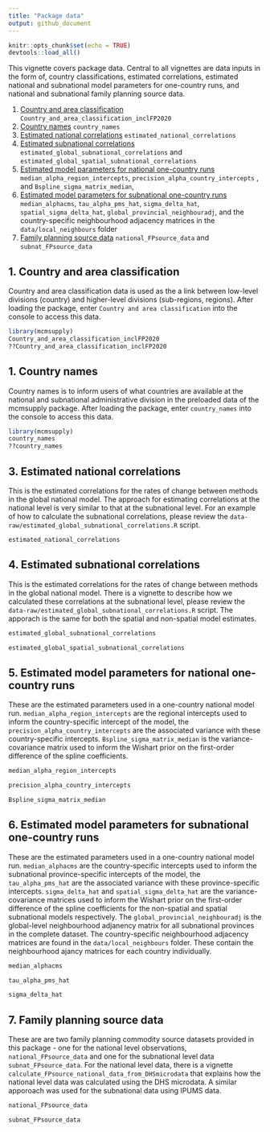```yaml
---
title: "Package data"
output: github_document
---
```


```r
knitr::opts_chunk$set(echo = TRUE)
devtools::load_all()
```
This vignette covers package data. Central to all vignettes are data inputs in the form of, country classifications, estimated correlations, estimated national and subnational model parameters for one-country runs, and national and subnational family planning source data.

1. [Country and area classification](#div) `Country_and_area_classification_inclFP2020`
2. [Country names](#div) `country_names`
3. [Estimated national correlations](#cu) `estimated_national_correlations`
4. [Estimated subnational correlations](#cu)  `estimated_global_subnational_correlations` and `estimated_global_spatial_subnational_correlations`
5. [Estimated model parameters for national one-country runs](#pc) `median_alpha_region_intercepts`, `precision_alpha_country_intercepts` , and `Bspline_sigma_matrix_median`, 
6. [Estimated model parameters for subnational one-country runs](#pc) `median_alphacms`, `tau_alpha_pms_hat`, `sigma_delta_hat`, `spatial_sigma_delta_hat`, `global_provincial_neighbouradj`, and the country-specific neighbourhood adjacency matrices in the `data/local_neighbours` folder
7. [Family planning source data](#pc) `national_FPsource_data` and `subnat_FPsource_data`


## <a name="div"></a>
## 1. Country and area classification
Country and area classification data is used as the a link between low-level divisions (country) and higher-level divisions (sub-regions, regions). After loading the package, enter `Country and area classification` into the console to access this data.
```r
library(mcmsupply)
Country_and_area_classification_inclFP2020
??Country_and_area_classification_inclFP2020
```

## 1. Country names
Country names is to inform users of what countries are available at the national and subnational administrative division in the preloaded data of the mcmsupply package. After loading the package, enter `country_names` into the console to access this data.
```r
library(mcmsupply)
country_names
??country_names
```

## <a name="cu"></a>
## 3. Estimated national correlations
This is the estimated correlations for the rates of change between methods in the global national model. The approach for estimating correlations at the national level is very similar to that at the subnational level. For an example of how to calculate the subnational correlations, please review the `data-raw/estimated_global_subnational_correlations.R` script.
```r
estimated_national_correlations
```

## <a name="cu"></a>
## 4. Estimated subnational correlations
This is the estimated correlations for the rates of change between methods in the global national model. There is a vignette to describe how we calculated these correlations at the subnational level, please review the `data-raw/estimated_global_subnational_correlations.R` script. The apporach is the same for both the spatial and non-spatial model estimates.

```r
estimated_global_subnational_correlations
```

```r
estimated_global_spatial_subnational_correlations
```

## <a name="cu"></a>
## 5. Estimated model parameters for national one-country runs
These are the estimated parameters used in a one-country national model run. `median_alpha_region_intercepts` are the regional intercepts used to inform the country-specific intercept of the model, the `precision_alpha_country_intercepts` are the associated variance with these country-specific intercepts. `Bspline_sigma_matrix_median` is the variance-covariance matrix used to inform the Wishart prior on the first-order difference of the spline coefficients. 

```r
median_alpha_region_intercepts
```

```r
precision_alpha_country_intercepts
```

```r
Bspline_sigma_matrix_median
```

## <a name="cu"></a>
## 6. Estimated model parameters for subnational one-country runs
These are the estimated parameters used in a one-country national model run. `median_alphacms` are the country-specific intercepts used to inform the subnational province-specific intercepts of the model, the `tau_alpha_pms_hat` are the associated variance with these province-specific intercepts. `sigma_delta_hat` and `spatial_sigma_delta_hat` are the variance-covariance matrices used to inform the Wishart prior on the first-order difference of the spline coefficients for the non-spatial and spatial subnational models respectively. The `global_provincial_neighbouradj` is the global-level neighbourhood adjanency matrix for all subnational provinces in the complete dataset. The country-specific neighbourhood adjacency matrices are found in the `data/local_neighbours` folder. These contain the neighbourhood ajancy matrices for each country individually.

```r
median_alphacms
```

```r
tau_alpha_pms_hat
```

```r
sigma_delta_hat
```


## <a name="cu"></a>
## 7. Family planning source data 
These are are two family planning commodity source datasets provided in this package - one for the national level observations, `national_FPsource_data` and one for the subnational level data `subnat_FPsource_data`. For the national level data, there is a vignette `calculate_FPsource_national_data_from_DHSmicrodata` that explains how the national level data was calculated using the DHS microdata. A similar apporoach was used for the subnational data using IPUMS data.

```r
national_FPsource_data
````


```r
subnat_FPsource_data
````
